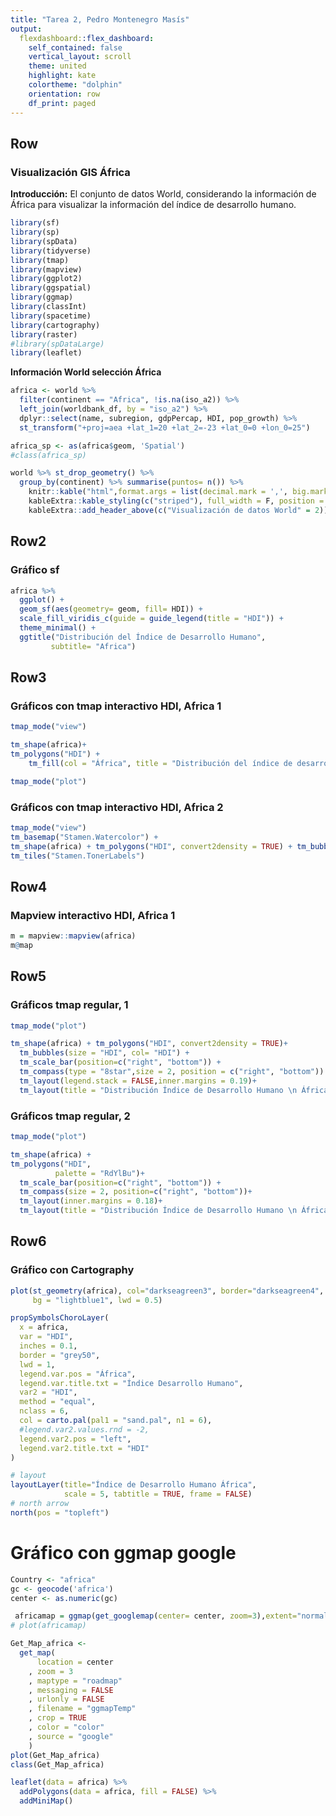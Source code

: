 ```yaml
---
title: "Tarea 2, Pedro Montenegro Masís"
output: 
  flexdashboard::flex_dashboard:
    self_contained: false
    vertical_layout: scroll
    theme: united
    highlight: kate
    colortheme: "dolphin"
    orientation: row
    df_print: paged
---
```


Row {data-high=15}
-----------------------------------------------------------------------
### **Visualización GIS África**
**Introducción:** El conjunto de datos World, considerando la información de África para visualizar la información del índice de desarrollo humano.


```r
library(sf)
library(sp)
library(spData)
library(tidyverse)
library(tmap)
library(mapview)
library(ggplot2)
library(ggspatial)
library(ggmap)
library(classInt)
library(spacetime)
library(cartography)
library(raster)
#library(spDataLarge)
library(leaflet)
```

**Información World selección África**

```r
africa <- world %>% 
  filter(continent == "Africa", !is.na(iso_a2)) %>% 
  left_join(worldbank_df, by = "iso_a2") %>% 
  dplyr::select(name, subregion, gdpPercap, HDI, pop_growth) %>% 
  st_transform("+proj=aea +lat_1=20 +lat_2=-23 +lat_0=0 +lon_0=25")

africa_sp <- as(africa$geom, 'Spatial')
#class(africa_sp)

```

```r
world %>% st_drop_geometry() %>% 
  group_by(continent) %>% summarise(puntos= n()) %>%
    knitr::kable("html",format.args = list(decimal.mark = ',', big.mark = ".")) %>%
    kableExtra::kable_styling(c("striped"), full_width = F, position = "center")  %>%  
    kableExtra::add_header_above(c("Visualización de datos World" = 2))
```


Row2 {data-width=200}
-----------------------------------------------------------------------

### **Gráfico  sf**

```r
africa %>% 
  ggplot() +
  geom_sf(aes(geometry= geom, fill= HDI)) +  
  scale_fill_viridis_c(guide = guide_legend(title = "HDI")) +
  theme_minimal() + 
  ggtitle("Distribución del Índice de Desarrollo Humano",
         subtitle= "Africa")
```

Row3 {data-width=200}
-----------------------------------------------------------------------

### **Gráficos con tmap interactivo HDI, Africa 1**

```r
tmap_mode("view") 

tm_shape(africa)+
tm_polygons("HDI") +
    tm_fill(col = "África", title = "Distribución del índice de desarrollo humano")

tmap_mode("plot")
```

### **Gráficos con tmap interactivo HDI, Africa 2**

```r
tmap_mode("view")
tm_basemap("Stamen.Watercolor") +
tm_shape(africa) + tm_polygons("HDI", convert2density = TRUE) + tm_bubbles(size = "HDI", col = "red") +
tm_tiles("Stamen.TonerLabels")
```

Row4 {data-width=200}
-----------------------------------------------------------------------
### **Mapview interactivo HDI, Africa 1**

```r
m = mapview::mapview(africa)
m@map
```

Row5 {data-width=400}
-----------------------------------------------------------------------

### **Gráficos tmap regular, 1**

```r
tmap_mode("plot")

tm_shape(africa) + tm_polygons("HDI", convert2density = TRUE)+
  tm_bubbles(size = "HDI", col= "HDI") +
  tm_scale_bar(position=c("right", "bottom")) +
  tm_compass(type = "8star",size = 2, position = c("right", "bottom")) +
  tm_layout(legend.stack = FALSE,inner.margins = 0.19)+
  tm_layout(title = "Distribución Índice de Desarrollo Humano \n África")
```

### **Gráficos tmap regular, 2**

```r
tmap_mode("plot")

tm_shape(africa) +
tm_polygons("HDI", 
          palette = "RdYlBu")+
  tm_scale_bar(position=c("right", "bottom")) +
  tm_compass(size = 2, position=c("right", "bottom"))+
  tm_layout(inner.margins = 0.18)+
  tm_layout(title = "Distribución Índice de Desarrollo Humano \n África")
```


Row6 {data-width=200}
-----------------------------------------------------------------------

### **Gráfico con Cartography**

```r
plot(st_geometry(africa), col="darkseagreen3", border="darkseagreen4",  
     bg = "lightblue1", lwd = 0.5)

propSymbolsChoroLayer(
  x = africa, 
  var = "HDI", 
  inches = 0.1,
  border = "grey50",
  lwd = 1,
  legend.var.pos = "África", 
  legend.var.title.txt = "Índice Desarrollo Humano",
  var2 = "HDI",
  method = "equal", 
  nclass = 6, 
  col = carto.pal(pal1 = "sand.pal", n1 = 6),
  #legend.var2.values.rnd = -2,
  legend.var2.pos = "left", 
  legend.var2.title.txt = "HDI"
) 

# layout
layoutLayer(title="Índice de Desarrollo Humano África", 
            scale = 5, tabtitle = TRUE, frame = FALSE)
# north arrow
north(pos = "topleft")
```

# Gráfico con ggmap google

```r
Country <- "africa"
gc <- geocode('africa')
center <- as.numeric(gc) 

 africamap = ggmap(get_googlemap(center= center, zoom=3),extent="normal")
# plot(africamap)

Get_Map_africa <-
  get_map(
      location = center
    , zoom = 3
    , maptype = "roadmap"
    , messaging = FALSE
    , urlonly = FALSE
    , filename = "ggmapTemp"
    , crop = TRUE
    , color = "color"
    , source = "google"
    )
plot(Get_Map_africa)
class(Get_Map_africa)
```

```r
leaflet(data = africa) %>% 
  addPolygons(data = africa, fill = FALSE) %>% 
  addMiniMap()
```

